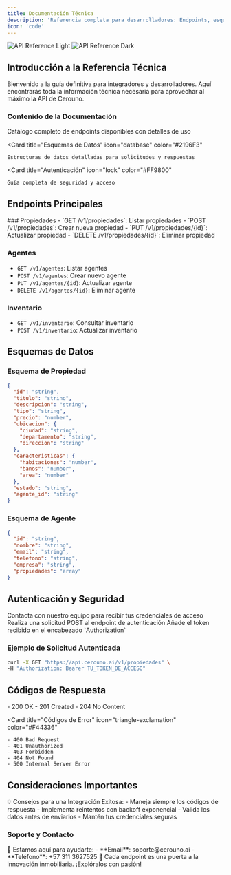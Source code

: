 ```yaml
---
title: Documentación Técnica
description: 'Referencia completa para desarrolladores: Endpoints, esquemas y detalles de integración de Cerouno API'
icon: 'code'
---
```


<img
  className="block dark:hidden"
  src="/images/api-reference-light.svg"
  alt="API Reference Light"
/>
<img
  className="hidden dark:block"
  src="/images/api-reference-dark.svg"
  alt="API Reference Dark"
/>

## Introducción a la Referencia Técnica

Bienvenido a la guía definitiva para integradores y desarrolladores. Aquí encontrarás toda la información técnica necesaria para aprovechar al máximo la API de Cerouno.

### Contenido de la Documentación

<CardGroup cols={3}>
  <Card
    title="Endpoints"
    icon="network-wired"
    color="#4CAF50"
  >
    Catálogo completo de endpoints disponibles con detalles de uso
  </Card>

  <Card
    title="Esquemas de Datos"
    icon="database"
    color="#2196F3"
  >
    Estructuras de datos detalladas para solicitudes y respuestas
  </Card>

  <Card
    title="Autenticación"
    icon="lock"
    color="#FF9800"
  >
    Guía completa de seguridad y acceso
  </Card>
</CardGroup>

## Endpoints Principales

<Accordion title="Lista de Endpoints Disponibles">
  ### Propiedades
  - `GET /v1/propiedades`: Listar propiedades
  - `POST /v1/propiedades`: Crear nueva propiedad
  - `PUT /v1/propiedades/{id}`: Actualizar propiedad
  - `DELETE /v1/propiedades/{id}`: Eliminar propiedad

  ### Agentes
  - `GET /v1/agentes`: Listar agentes
  - `POST /v1/agentes`: Crear nuevo agente
  - `PUT /v1/agentes/{id}`: Actualizar agente
  - `DELETE /v1/agentes/{id}`: Eliminar agente

  ### Inventario
  - `GET /v1/inventario`: Consultar inventario
  - `POST /v1/inventario`: Actualizar inventario
</Accordion>

## Esquemas de Datos

### Esquema de Propiedad

```json
{
  "id": "string",
  "titulo": "string",
  "descripcion": "string",
  "tipo": "string",
  "precio": "number",
  "ubicacion": {
    "ciudad": "string",
    "departamento": "string",
    "direccion": "string"
  },
  "caracteristicas": {
    "habitaciones": "number",
    "banos": "number",
    "area": "number"
  },
  "estado": "string",
  "agente_id": "string"
}
```

### Esquema de Agente

```json
{
  "id": "string", 
  "nombre": "string",
  "email": "string",
  "telefono": "string",
  "empresa": "string",
  "propiedades": "array"
}
```

## Autenticación y Seguridad

<Steps>
  <Step title="Obtener Credenciales">
    Contacta con nuestro equipo para recibir tus credenciales de acceso
  </Step>

  <Step title="Solicitar Token">
    Realiza una solicitud POST al endpoint de autenticación
  </Step>

  <Step title="Incluir Token">
    Añade el token recibido en el encabezado `Authorization`
  </Step>
</Steps>

### Ejemplo de Solicitud Autenticada

```bash
curl -X GET "https://api.cerouno.ai/v1/propiedades" \
-H "Authorization: Bearer TU_TOKEN_DE_ACCESO"
```

## Códigos de Respuesta

<CardGroup cols={2}>
  <Card
    title="Códigos Exitosos"
    icon="check-circle"
    color="#4CAF50"
  >
    - 200 OK
    - 201 Created
    - 204 No Content
  </Card>

  <Card
    title="Códigos de Error"
    icon="triangle-exclamation"
    color="#F44336"
  >
    - 400 Bad Request
    - 401 Unauthorized
    - 403 Forbidden
    - 404 Not Found
    - 500 Internal Server Error
  </Card>
</CardGroup>

## Consideraciones Importantes

<Tip>
  💡 Consejos para una Integración Exitosa:
  - Maneja siempre los códigos de respuesta
  - Implementa reintentos con backoff exponencial
  - Valida los datos antes de enviarlos
  - Mantén tus credenciales seguras
</Tip>

### Soporte y Contacto

<Note>
  🤝 Estamos aquí para ayudarte:
  - **Email**: soporte@cerouno.ai
  - **Teléfono**: +57 311 3627525
</Note>

<Tip>
  🚀 Cada endpoint es una puerta a la innovación inmobiliaria. ¡Explóralos con pasión!
</Tip>
